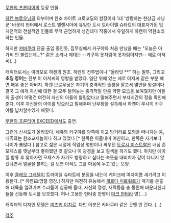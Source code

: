 [[무한의 프론티어]]의 등장 인물. 

[[하켄 브로우닝]]의 의부이며 원조 차이트 크로코딜의 함장이자 1대 '방랑하는 현상금 사냥꾼' 바운티 헌터에서 로스트 엘렌시아에 유일한 도시 트라이델 슈타트의 대표자가된 입지전적의 전설적인 인물로 무척 근엄하게 생긴데다 작중에서 유일하게 하켄이 약한소리 하는 인물.

하지만 [[캬바쿠라]] 단골 출입 중인듯, 집무실에서 카구야와 처음 만났을 때는 "오늘은 아가씨 안 불렀는데…?" 같은 소리나 해대는 --카구야 옷차림이 옷차림이지만-- 에로 아저씨(…)

캐릭터로서는 여러모로 하켄의 원조. 하켄의 전투법이나 "올라잇 **" 하는 말투, 그리고 '''초딩 영어'''는 전부 이 아저씨의 영향을 받았다. 일단 위에 있는 에로 아저씨 같은 부분 빼면 매우 좋은 아버지. 하켄 브로우닝은 자기의 충격적인 출생을 알고서 몇번을 망설이다 결국 그 에게 자신에 대한 걸 모두 털어놓는 충격적일 만큼 약한 모습을 보여줬지만 아들의 출생이 어떻건 여전히 자신의 아들이 틀림없다고 말해주면서 부자지간의 정을 확인해준다. 이후 자신들의 아이를 믿으라고 말해주며 난부왕을 설득해서 하켄이 무사히 카구야를 납치할수있게 해줬다.

[[무한의 프론티어 EXCEED]]에서도 출연. 

그런데 신사도가 올라갔다. 네쥬와 카구야를 양쪽에 끼고 밤거리로 모험을 떠나자는 둥, 네쥬와는 원조교제놀이나 하고 있었다 [* 한쪽은 아들내미 여친이고, 한쪽은 자기보다 나이가 '''초'''많다.] 참고로 젊은 시절에 직업상 몇번이나 싸우던 [[도로시 미스트랄]]은 내심 존 모제스를 옛날부터 좋아했던 것 같으나 이 광경을 보고 질색을 하기도 했다. 하지만 에이젤 합류 후 찾아가면 모제스가 자기도 방랑하고 싶다는 속뜻을 내비치자 같이 다니지 않겠냐면서 얼굴을 붉히는 걸 보면 아직도 그를 마음에 두고 있는 모양.

이후 [[클레오 그레텔]]이 트라이델 슈타트에 분점을 내는데 케이크에 여자이름 새기려고 이용한다. [* 하켄曰:망할 영감.] 
하지만 여전히 유능해서 [[게르다 미로워르]]가 패기를 분출해 대륙을 얼려가며 수라들이 침공해 올때, 자신의 명성, 재력등을 총 동원해 바운티헌터들을 선동해 도시를 보호했다. 허나 고용한 헌터중 한명이 [[마크 헌터]]라 영(....)

캐릭터의 디자인 모델은 [[미즈키 이치로]]. 다만 이분은 캬바쿠라 같은 곳엔 안 간다. (...)

[[각주]]
